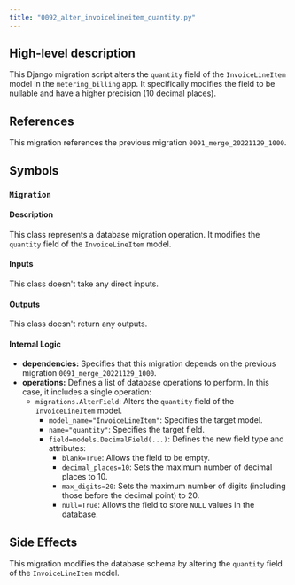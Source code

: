 ```yaml
---
title: "0092_alter_invoicelineitem_quantity.py"
---
```


## High-level description
This Django migration script alters the `quantity` field of the `InvoiceLineItem` model in the `metering_billing` app. It specifically modifies the field to be nullable and have a higher precision (10 decimal places).

## References
This migration references the previous migration `0091_merge_20221129_1000`.

## Symbols

### `Migration`
#### Description
This class represents a database migration operation. It modifies the `quantity` field of the `InvoiceLineItem` model.

#### Inputs
This class doesn't take any direct inputs.

#### Outputs
This class doesn't return any outputs.

#### Internal Logic
- **dependencies:** Specifies that this migration depends on the previous migration `0091_merge_20221129_1000`.
- **operations:** Defines a list of database operations to perform. In this case, it includes a single operation:
    - `migrations.AlterField`: Alters the `quantity` field of the `InvoiceLineItem` model.
        - `model_name="InvoiceLineItem"`: Specifies the target model.
        - `name="quantity"`: Specifies the target field.
        - `field=models.DecimalField(...)`: Defines the new field type and attributes:
            - `blank=True`: Allows the field to be empty.
            - `decimal_places=10`: Sets the maximum number of decimal places to 10.
            - `max_digits=20`: Sets the maximum number of digits (including those before the decimal point) to 20.
            - `null=True`: Allows the field to store `NULL` values in the database.

## Side Effects
This migration modifies the database schema by altering the `quantity` field of the `InvoiceLineItem` model. 
